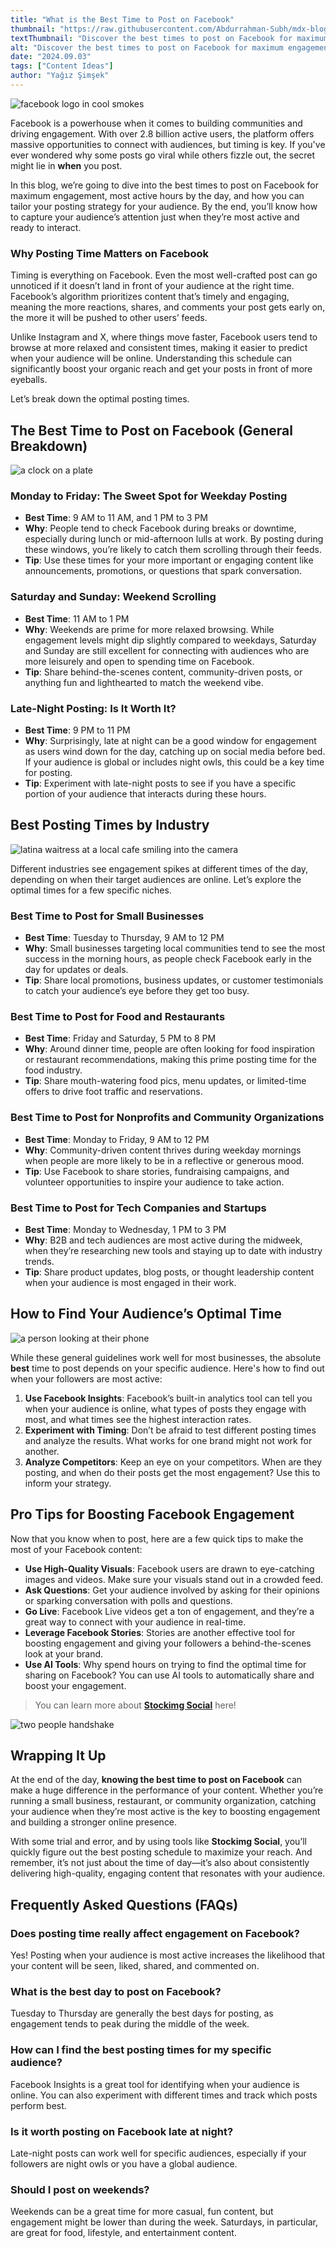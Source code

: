 ```yaml
---
title: "What is the Best Time to Post on Facebook"
thumbnail: "https://raw.githubusercontent.com/Abdurrahman-Subh/mdx-blog/main/images/fb-smoke.png"
textThumbnail: "Discover the best times to post on Facebook for maximum engagement! Learn the optimal posting times, weekdays, and weekends for different industries, and how to tailor your strategy for peak activity. Boost your reach with expert tips on timing and Facebook analytics!"
alt: "Discover the best times to post on Facebook for maximum engagement! Learn the optimal posting times, weekdays, and weekends for different industries, and how to tailor your strategy for peak activity. Boost your reach with expert tips on timing and Facebook analytics!"
date: "2024.09.03"
tags: ["Content Ideas"]
author: "Yağız Şimşek"
---
```


![facebook logo in cool smokes](https://raw.githubusercontent.com/Abdurrahman-Subh/mdx-blog/main/images/fb-smoke.png)

Facebook is a powerhouse when it comes to building communities and driving engagement. With over 2.8 billion active users, the platform offers massive opportunities to connect with audiences, but timing is key. If you've ever wondered why some posts go viral while others fizzle out, the secret might lie in **when** you post.

In this blog, we’re going to dive into the best times to post on Facebook for maximum engagement, most active hours by the day, and how you can tailor your posting strategy for your audience. By the end, you’ll know how to capture your audience’s attention just when they’re most active and ready to interact.

### Why Posting Time Matters on Facebook

Timing is everything on Facebook. Even the most well-crafted post can go unnoticed if it doesn’t land in front of your audience at the right time. Facebook’s algorithm prioritizes content that’s timely and engaging, meaning the more reactions, shares, and comments your post gets early on, the more it will be pushed to other users’ feeds.

Unlike Instagram and X, where things move faster, Facebook users tend to browse at more relaxed and consistent times, making it easier to predict when your audience will be online. Understanding this schedule can significantly boost your organic reach and get your posts in front of more eyeballs.

Let’s break down the optimal posting times.

## The Best Time to Post on Facebook (General Breakdown)

![a clock on a plate](https://media.stockimg.ai/image/jpWesgH7orA_.png)

### Monday to Friday: The Sweet Spot for Weekday Posting
- **Best Time**: 9 AM to 11 AM, and 1 PM to 3 PM
- **Why**: People tend to check Facebook during breaks or downtime, especially during lunch or mid-afternoon lulls at work. By posting during these windows, you’re likely to catch them scrolling through their feeds.
- **Tip**: Use these times for your more important or engaging content like announcements, promotions, or questions that spark conversation.

### Saturday and Sunday: Weekend Scrolling
- **Best Time**: 11 AM to 1 PM
- **Why**: Weekends are prime for more relaxed browsing. While engagement levels might dip slightly compared to weekdays, Saturday and Sunday are still excellent for connecting with audiences who are more leisurely and open to spending time on Facebook.
- **Tip**: Share behind-the-scenes content, community-driven posts, or anything fun and lighthearted to match the weekend vibe.

### Late-Night Posting: Is It Worth It?
- **Best Time**: 9 PM to 11 PM
- **Why**: Surprisingly, late at night can be a good window for engagement as users wind down for the day, catching up on social media before bed. If your audience is global or includes night owls, this could be a key time for posting.
- **Tip**: Experiment with late-night posts to see if you have a specific portion of your audience that interacts during these hours.

## Best Posting Times by Industry

![latina waitress at a local cafe smiling into the camera](https://media.stockimg.ai/image/veTpM_EAWsIf.png)

Different industries see engagement spikes at different times of the day, depending on when their target audiences are online. Let’s explore the optimal times for a few specific niches.

### Best Time to Post for Small Businesses
- **Best Time**: Tuesday to Thursday, 9 AM to 12 PM
- **Why**: Small businesses targeting local communities tend to see the most success in the morning hours, as people check Facebook early in the day for updates or deals.
- **Tip**: Share local promotions, business updates, or customer testimonials to catch your audience’s eye before they get too busy.

### Best Time to Post for Food and Restaurants
- **Best Time**: Friday and Saturday, 5 PM to 8 PM
- **Why**: Around dinner time, people are often looking for food inspiration or restaurant recommendations, making this prime posting time for the food industry.
- **Tip**: Share mouth-watering food pics, menu updates, or limited-time offers to drive foot traffic and reservations.

### Best Time to Post for Nonprofits and Community Organizations
- **Best Time**: Monday to Friday, 9 AM to 12 PM
- **Why**: Community-driven content thrives during weekday mornings when people are more likely to be in a reflective or generous mood.
- **Tip**: Use Facebook to share stories, fundraising campaigns, and volunteer opportunities to inspire your audience to take action.

### Best Time to Post for Tech Companies and Startups
- **Best Time**: Monday to Wednesday, 1 PM to 3 PM
- **Why**: B2B and tech audiences are most active during the midweek, when they’re researching new tools and staying up to date with industry trends.
- **Tip**: Share product updates, blog posts, or thought leadership content when your audience is most engaged in their work.

## How to Find Your Audience’s Optimal Time

![a person looking at their phone](https://media.stockimg.ai/image/X4dF5QkSWBiM.png)

While these general guidelines work well for most businesses, the absolute **best** time to post depends on your specific audience. Here's how to find out when your followers are most active:

1. **Use Facebook Insights**: Facebook’s built-in analytics tool can tell you when your audience is online, what types of posts they engage with most, and what times see the highest interaction rates.
2. **Experiment with Timing**: Don’t be afraid to test different posting times and analyze the results. What works for one brand might not work for another.
3. **Analyze Competitors**: Keep an eye on your competitors. When are they posting, and when do their posts get the most engagement? Use this to inform your strategy.

## Pro Tips for Boosting Facebook Engagement

Now that you know when to post, here are a few quick tips to make the most of your Facebook content:

- **Use High-Quality Visuals**: Facebook users are drawn to eye-catching images and videos. Make sure your visuals stand out in a crowded feed.
- **Ask Questions**: Get your audience involved by asking for their opinions or sparking conversation with polls and questions.
- **Go Live**: Facebook Live videos get a ton of engagement, and they’re a great way to connect with your audience in real-time.
- **Leverage Facebook Stories**: Stories are another effective tool for boosting engagement and giving your followers a behind-the-scenes look at your brand.
- **Use AI Tools**: Why spend hours on trying to find the optimal time for sharing on Facebook? You can use AI tools to automatically share and boost your engagement.

> You can learn more about **[Stockimg Social](https://stockimg.ai/blog/ai-and-technology/introducing-stockimg-social)** here!

![two people handshake](https://raw.githubusercontent.com/Abdurrahman-Subh/mdx-blog/main/images/handshake.png)

## Wrapping It Up

At the end of the day, **knowing the best time to post on Facebook** can make a huge difference in the performance of your content. Whether you’re running a small business, restaurant, or community organization, catching your audience when they’re most active is the key to boosting engagement and building a stronger online presence.

With some trial and error, and by using tools like **Stockimg Social**, you’ll quickly figure out the best posting schedule to maximize your reach. And remember, it’s not just about the time of day—it’s also about consistently delivering high-quality, engaging content that resonates with your audience.

## Frequently Asked Questions (FAQs)

### Does posting time really affect engagement on Facebook?
Yes! Posting when your audience is most active increases the likelihood that your content will be seen, liked, shared, and commented on.

### What is the best day to post on Facebook?
Tuesday to Thursday are generally the best days for posting, as engagement tends to peak during the middle of the week.

### How can I find the best posting times for my specific audience?
Facebook Insights is a great tool for identifying when your audience is online. You can also experiment with different times and track which posts perform best.

### Is it worth posting on Facebook late at night?
Late-night posts can work well for specific audiences, especially if your followers are night owls or you have a global audience.

### Should I post on weekends?
Weekends can be a great time for more casual, fun content, but engagement might be lower than during the week. Saturdays, in particular, are great for food, lifestyle, and entertainment content.